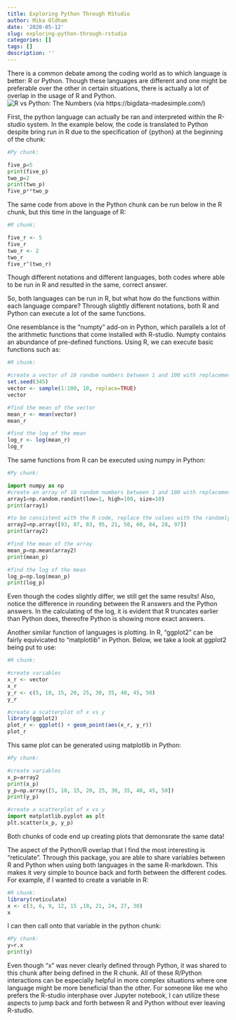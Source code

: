 ```yaml
---
title: Exploring Python Through RStudio
author: Mika Oldham
date: '2020-05-12'
slug: exploring-python-through-rstudio
categories: []
tags: []
description: ''
---
```

There is a common debate among the coding world as to which language is better: R or Python. Though these languages are different and one might be preferable over the other in certain situations, there is actually a lot of overlap in the usage of R and Python. ![R vs Python: The Numbers (via https://bigdata-madesimple.com/)](/blog/2020-05-12-exploring-python-through-rstudio_files/rvspython.jpg)

First, the python language can actually be ran and interpreted within the R-studio system. In the example below, the code is translated to Python despite bring run in R due to the specification of {python} at the beginning of the chunk:

```python
#Py chunk:

five_p=5
print(five_p)
two_p=2
print(two_p)
five_p**two_p
```

The same code from above in the Python chunk can be run below in the R chunk, but this time in the language of R:
```R
#R chunk:

five_r <- 5
five_r
two_r <- 2
two_r
five_r^(two_r)
```
Though different notations and different languages, both codes where able to be run in R and resulted in the same, correct answer.

So, both languages can be run in R, but what how do the functions within each language compare? Through slightly different notations, both R and Python can execute a lot of the same functions.

One resemblance is the "numpty" add-on in Python, which parallels a lot of the  arithmetic functions that come installed with R-studio. Numpty contains an abundance of pre-defined functions. Using R, we can execute basic functions such as:
```R
#R chunk:

#create a vector of 10 random numbers between 1 and 100 with replacement
set.seed(345)
vector <- sample(1:100, 10, replace=TRUE)
vector

#find the mean of the vector
mean_r <- mean(vector)
mean_r

#find the log of the mean
log_r <- log(mean_r)
log_r
```

The same functions from R can be executed using numpy in Python:
```python
#Py chunk:

import numpy as np
#create an array of 10 random numbers between 1 and 100 with replacement
array1=np.random.randint(low=1, high=100, size=10)
print(array1)
```
```python
#to be consistent with the R code, replace the values with the randomly generated values from above by creating a new array
array2=np.array([93, 87, 83, 95, 21, 50, 60, 84, 28, 97])
print(array2)
```
```python
#find the mean of the array
mean_p=np.mean(array2)
print(mean_p)
```
```python
#find the log of the mean
log_p=np.log(mean_p)
print(log_p)
```
Even though the codes slightly differ, we still get the same results! Also, notice the difference in rounding between the R answers and the Python answers. In the calculating of the log, it is evident that R truncates earlier than Python does, thereofre Python is showing more exact answers. 

Another similar function of languages is plotting. In R, "ggplot2" can be fairly equivicated to "matplotlib" in Python. Below, we take a look at ggplot2 being put to use:
```R
#R chunk:

#create variables
x_r <- vector
x_r
y_r <- c(5, 10, 15, 20, 25, 30, 35, 40, 45, 50)
y_r

#create a scatterplot of x vs y
library(ggplot2)
plot_r <- ggplot() + geom_point(aes(x_r, y_r))
plot_r

```
This same plot can be generated using matplotlib in Python:
```python
#Py chunk:

#create variables
x_p=array2
print(x_p)
y_p=np.array([5, 10, 15, 20, 25, 30, 35, 40, 45, 50])
print(y_p)
```
```python
#create a scatterplot of x vs y
import matplotlib.pyplot as plt
plt.scatter(x_p, y_p)
```
Both chunks of code end up creating plots that demonsrate the same data!

The aspect of the Python/R overlap that I find the most interesting is "reticulate". Through this package, you are able to share variables between R and Python when using both languages in the same R-markdown. This makes it very simple to bounce back and forth between the different codes. For example, if I wanted to create a variable in R:
```R
#R chunk:
library(reticulate)
x <- c(3, 6, 9, 12, 15 ,18, 21, 24, 27, 30)
x
```
I can then call onto that variable in the python chunk:
```python
#Py chunk:
y=r.x
print(y)
```
Even though "x" was never clearly defined through Python, it was shared to this chunk after being defined in the R chunk. 
All of these R/Python interactions can be especially helpful in more complex situations where one language might be more beneficial than the other. For someone like me who prefers the R-studio interphase over Jupyter notebook, I can utilize these aspects to jump back and forth between R and Python without ever leaving R-studio. 